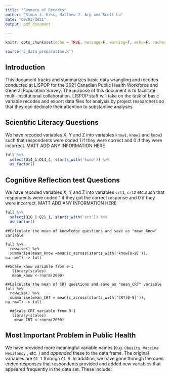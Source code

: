 ```yaml
---
title: "Summary of Recodes"
author: "Simon J. Kiss, Matthew J. Arp and Scott Lu"
date: "09/03/2021"
output: pdf_document

---
```


```r
knitr::opts_chunk$set(echo = TRUE, message=F, warning=T, echo=F, cache=T)
```


```r
source('2_data_preparation.R')
```

## Introduction

This document tracks and summarizes basic data wrangling and recodes conducted at LISPOP for the 2021 Canadian Public Health Workforce and General Population Survey. The purpose of this document is to facilitate multi-institutional collaboration. LISPOP staff will take on the task of basic variable recodes and export data files for analysis by project researchers so that they can dedicate their attention to substantive analyses. 

## Scientific Literacy Questions

We have recoded variables X, Y and Z into variables `know1`, `know2` and `know3` such that respondents were coded 1 if they were correct and 0 if they were incorrect. MATT ADD ANY INFORMATION HERE

```r

full %>% 
  select(Q14_1:Q14_4, starts_with('know')) %>% 
  as_factor() 
```


## Cognitive Reflection test Questions 
We have recoded variables X, Y and Z into variables `crt1`, `crt2` etc.such that respondents were coded 1 if they got the correct response and 0 if they were incorrect. MATT ADD ANY INFORMATION HERE
```r
full %>% 
  select(Q18_1:Q21_1, starts_with('crt')) %>% 
  as_factor() 
```
```
##Calculate the mean of knowledge questions and save as "mean_know" variable

full %>%
  rowwise() %>%
  summarise(mean_know =mean(c_across(starts_with('know[0-9]')), na.rm=T) -> full
            
##Scale know variable from 0-1
   library(scales)
   mean_know <-rnorm(2000)
            
##Calculate the mean of CRT questions and save as "mean_CRT" variable
full %>%
  rowwise() %>%
  summarise(mean_CRT = mean(c_across(starts_with('CRT[0-9]')), na.rm=T) -> full
                        
  ##Scale CRT variable from 0-1
   library(scales)
    mean_CRT <-rnorm(2000)
```
## Most Important Problem in Public Health 
We have provided more meaningful variable names (e.g. `Obesity`, `Vaccine Hesitancy` , etc. ) and *appended* these to the data frame. The original variables are `Q1_1` through `Q1_9`. In addition, we have gone through the open ended responses that respondents provided and added new variables that appeared frequently in the data set. These include: 

